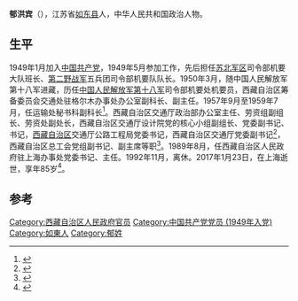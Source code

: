 '''郁洪宾'''（{{bd|1932年|10月|2017年|1月23日|catIdx=Yu}}），江苏省[[如东县|如东县]]人，中华人民共和国政治人物。

== 生平 ==
1949年1月加入[[中国共产党|中国共产党]]，1949年5月参加工作，先后担任[[苏北军区|苏北军区]]司令部机要大队班长、[[第二野战军|第二野战军]]五兵团司令部机要队队长。1950年3月，随中国人民解放军第十八军进藏，历任[[中国人民解放军第十八军|中国人民解放军第十八军]]司令部机要处机要员，西藏自治区筹备委员会交通处驻格尔木办事处办公室副科长、副主任。1957年9月至1959年7月，任运输处秘书科副科长<ref>{{cite book|editor=《格尔木西藏基地》编写组|title=格尔木西藏基地|date=, 1993.07|publisher=拉萨：西藏人民出版社|pages=152|accessdate=2017-02-04}}</ref>。西藏自治区交通厅政治部办公室主任、劳资组副组长、劳资处副处长，西藏自治区交通厅设计院党的核心小组副组长、党委副书记、书记，[[西藏自治区|西藏自治区]]交通厅公路工程局党委书记，西藏自治区交通厅党委副书记<ref>{{cite book|editor=青藏公路五十年编撰委员会编|title=青藏公路五十年|date=2008年1月|publisher=西宁：青海人民出版社|isbn=978-7-225-03106-4|pages=272|accessdate=2017-02-04}}</ref>，西藏自治区总工会党组副书记、副主席等职<ref>{{cite book|editor=北海市档案馆，北海市党史研究室编|title=北海市对外开放十年大事记 1984-1994|date=1995年8月|publisher=南宁：广西人民出版社|isbn=7-219-02991-8|pages=45|accessdate=2017-02-04}}</ref>。1989年8月，任西藏自治区人民政府驻上海办事处党委书记、主任。1992年11月，离休。2017年1月23日，在上海逝世，享年85岁<ref>{{cite news|title=郁洪宾同志逝世|url=http://cpc.people.com.cn/n1/2017/0126/c87393-29051175.html|accessdate=2017-02-04|agency=西藏日报|date=2017年1月26日}}</ref>。

==参考==
{{reflist}}

[[Category:西藏自治区人民政府官员|Category:西藏自治区人民政府官员]]
[[Category:中国共产党党员_(1949年入党)|Category:中国共产党党员 (1949年入党)]]
[[Category:如東人|Category:如東人]]
[[Category:郁姓|Category:郁姓]]